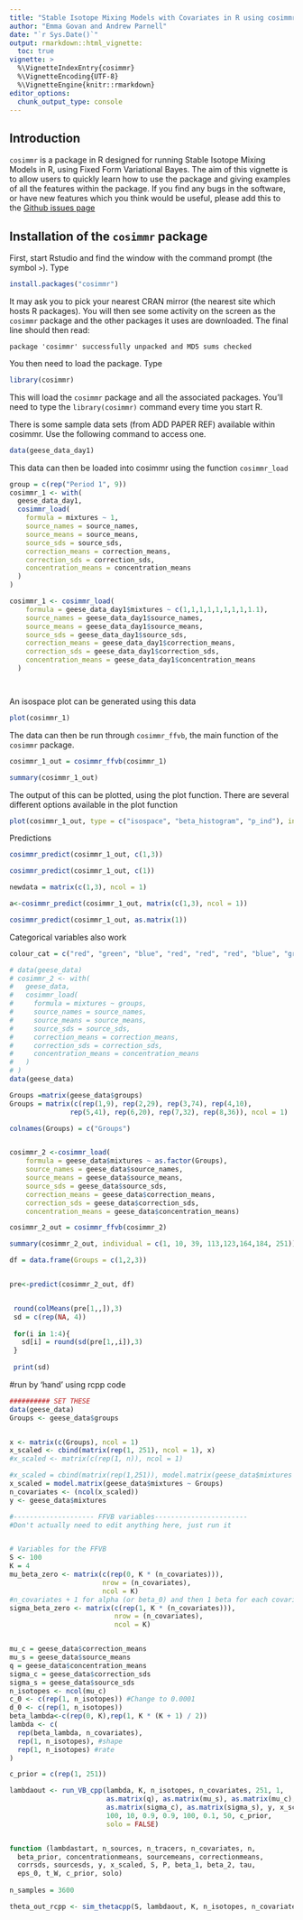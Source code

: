 ```yaml
---
title: "Stable Isotope Mixing Models with Covariates in R using cosimmr"
author: "Emma Govan and Andrew Parnell"
date: "`r Sys.Date()`"
output: rmarkdown::html_vignette:
  toc: true
vignette: >
  %\VignetteIndexEntry{cosimmr}
  %\VignetteEncoding{UTF-8}
  %\VignetteEngine{knitr::rmarkdown}
editor_options: 
  chunk_output_type: console
---
```



## Introduction

`cosimmr` is a package in R designed for running Stable Isotope Mixing Models in
R, using Fixed Form Variational Bayes. The aim of this vignette is to allow users
to quickly learn how to use the package and giving examples of all the 
features within the package.
If you find any bugs in the software, or have new features which you think would be 
useful, please add this to the [Github issues page](https://github.com/emmagovan/cosimmr/issues)

## Installation of the `cosimmr` package

First, start Rstudio and find the window with the command prompt (the symbol `>`). Type

```r
install.packages("cosimmr")
```
It may ask you to pick your nearest CRAN mirror (the nearest site which hosts R packages). You will then see some activity on the screen as the `cosimmr` package and the other packages it uses are downloaded. The final line should then read: 

`package 'cosimmr' successfully unpacked and MD5 sums checked`

You then need to load the package. Type

```r
library(cosimmr)
```

This will load the `cosimmr` package and all the associated packages. You’ll need to type the `library(cosimmr)` command every time you start R.


There is some sample data sets (from ADD PAPER REF) available within cosimmr. 
Use the following command to access one.
```r
data(geese_data_day1)
```

This data can then be loaded into cosimmr using the function `cosimmr_load`

```r
group = c(rep("Period 1", 9))
cosimmr_1 <- with(
  geese_data_day1,
  cosimmr_load(
    formula = mixtures ~ 1,
    source_names = source_names,
    source_means = source_means,
    source_sds = source_sds,
    correction_means = correction_means,
    correction_sds = correction_sds,
    concentration_means = concentration_means
  )
)

cosimmr_1 <- cosimmr_load(
    formula = geese_data_day1$mixtures ~ c(1,1,1,1,1,1,1,1,1.1),
    source_names = geese_data_day1$source_names,
    source_means = geese_data_day1$source_means,
    source_sds = geese_data_day1$source_sds,
    correction_means = geese_data_day1$correction_means,
    correction_sds = geese_data_day1$correction_sds,
    concentration_means = geese_data_day1$concentration_means
  )




```

An isospace plot can be generated using this data

```r
plot(cosimmr_1)
```

The data can then be run through `cosimmr_ffvb`, the main function of the `cosimmr` 
package.
```r
cosimmr_1_out = cosimmr_ffvb(cosimmr_1)

summary(cosimmr_1_out)
```


The output of this can be plotted, using the plot function. There are several different
options available in the plot function
```r
plot(cosimmr_1_out, type = c("isospace", "beta_histogram", "p_ind"), ind = c(1,7))
```

Predictions
```r
cosimmr_predict(cosimmr_1_out, c(1,3))

cosimmr_predict(cosimmr_1_out, c(1))

newdata = matrix(c(1,3), ncol = 1)

a<-cosimmr_predict(cosimmr_1_out, matrix(c(1,3), ncol = 1))

cosimmr_predict(cosimmr_1_out, as.matrix(1))
```







Categorical variables also work
```r
colour_cat = c("red", "green", "blue", "red", "red", "red", "blue", "green", "blue")

# data(geese_data)
# cosimmr_2 <- with(
#   geese_data,
#   cosimmr_load(
#     formula = mixtures ~ groups,
#     source_names = source_names,
#     source_means = source_means,
#     source_sds = source_sds,
#     correction_means = correction_means,
#     correction_sds = correction_sds,
#     concentration_means = concentration_means
#   )
# )
data(geese_data)

Groups =matrix(geese_data$groups)
Groups = matrix(c(rep(1,9), rep(2,29), rep(3,74), rep(4,10), 
               rep(5,41), rep(6,20), rep(7,32), rep(8,36)), ncol = 1)

colnames(Groups) = c("Groups")


cosimmr_2 <-cosimmr_load(
    formula = geese_data$mixtures ~ as.factor(Groups),
    source_names = geese_data$source_names,
    source_means = geese_data$source_means,
    source_sds = geese_data$source_sds,
    correction_means = geese_data$correction_means,
    correction_sds = geese_data$correction_sds,
    concentration_means = geese_data$concentration_means)

cosimmr_2_out = cosimmr_ffvb(cosimmr_2)

summary(cosimmr_2_out, individual = c(1, 10, 39, 113,123,164,184, 251))

df = data.frame(Groups = c(1,2,3))


pre<-predict(cosimmr_2_out, df)


 round(colMeans(pre[1,,]),3)
 sd = c(rep(NA, 4))
 
 for(i in 1:4){
   sd[i] = round(sd(pre[1,,i]),3)
 }
 
 print(sd)

```




#run by 'hand' using rcpp code
```r
########## SET THESE
data(geese_data)
Groups <- geese_data$groups


x <- matrix(c(Groups), ncol = 1)
x_scaled <- cbind(matrix(rep(1, 251), ncol = 1), x)
#x_scaled <- matrix(c(rep(1, n)), ncol = 1)

#x_scaled = cbind(matrix(rep(1,251)), model.matrix(geese_data$mixtures ~ Groups))
x_scaled = model.matrix(geese_data$mixtures ~ Groups)
n_covariates <- (ncol(x_scaled))
y <- geese_data$mixtures

#-------------------- FFVB variables-----------------------
#Don't actually need to edit anything here, just run it


# Variables for the FFVB
S <- 100
K = 4
mu_beta_zero <- matrix(c(rep(0, K * (n_covariates))), 
                       nrow = (n_covariates), 
                       ncol = K)
#n_covariates + 1 for alpha (or beta_0) and then 1 beta for each covariate
sigma_beta_zero <- matrix(c(rep(1, K * (n_covariates))), 
                          nrow = (n_covariates), 
                          ncol = K)


mu_c = geese_data$correction_means
mu_s = geese_data$source_means
q = geese_data$concentration_means
sigma_c = geese_data$correction_sds
sigma_s = geese_data$source_sds
n_isotopes <- ncol(mu_c)
c_0 <- c(rep(1, n_isotopes)) #Change to 0.0001
d_0 <- c(rep(1, n_isotopes))
beta_lambda<-c(rep(0, K),rep(1, K * (K + 1) / 2))
lambda <- c(
  rep(beta_lambda, n_covariates),
  rep(1, n_isotopes), #shape
  rep(1, n_isotopes) #rate
)

c_prior = c(rep(1, 251))

lambdaout <- run_VB_cpp(lambda, K, n_isotopes, n_covariates, 251, 1, 
                        as.matrix(q), as.matrix(mu_s), as.matrix(mu_c), 
                        as.matrix(sigma_c), as.matrix(sigma_s), y, x_scaled,
                        100, 10, 0.9, 0.9, 100, 0.1, 50, c_prior, 
                        solo = FALSE)


function (lambdastart, n_sources, n_tracers, n_covariates, n, 
  beta_prior, concentrationmeans, sourcemeans, correctionmeans, 
  corrsds, sourcesds, y, x_scaled, S, P, beta_1, beta_2, tau, 
  eps_0, t_W, c_prior, solo) 
  
n_samples = 3600

theta_out_rcpp <- sim_thetacpp(S, lambdaout, K, n_isotopes, n_covariates)
```










